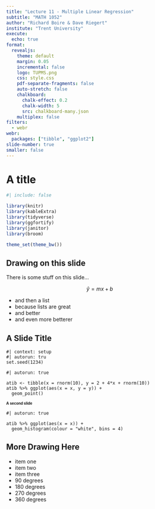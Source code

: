 ```yaml
---
title: "Lecture 11 - Multiple Linear Regression"
subtitle: "MATH 1052"
author: "Richard Boire & Dave Riegert"
institute: "Trent University"
execute: 
  echo: true
format:
  revealjs:
    theme: default
    margin: 0.05
    incremental: false
    logo: TUPMS.png
    css: style.css
    pdf-separate-fragments: false
    auto-stretch: false
    chalkboard:
      chalk-effect: 0.2
      chalk-width: 5
      src: chalkboard-many.json
    multiplex: false
filters:
  - webr
webr:
  packages: ["tibble", "ggplot2"]
slide-number: true
smaller: false
---
```


# A title
```r
#| include: false

library(knitr)
library(kableExtra)
library(tidyverse)
library(ggfortify)
library(janitor)
library(broom)

theme_set(theme_bw())
```

<script type="text/x-mathjax-config"> 
    MathJax.Hub.Config({ 
        "HTML-CSS": { scale: 85, linebreaks: { automatic: true } }, 
        SVG: { linebreaks: { automatic:true } }, 
        displayAlign: "center" });
</script>

## Drawing on this slide

There is some stuff on this slide... 

$$
\hat{y} = mx + b
$$

- and then a list
- because lists are great
- and better
- and even more betterer

## A Slide Title

```webr-r
#| context: setup
#| autorun: tru
set.seed(1234)
```

```webr-r
#| autorun: true

atib <- tibble(x = rnorm(10), y = 2 + 4*x + rnorm(10))
atib %>% ggplot(aes(x = x, y = y)) + 
  geom_point()
```

## A second slide {style="font-size:70%;"}


```webr-r
#| autorun: true

atib %>% ggplot(aes(x = x)) + 
  geom_histogram(colour = "white", bins = 4)
```

## More Drawing Here

- item one
- item two
- item three
- 90 degrees
- 180 degrees
- 270 degrees
- 360 degrees